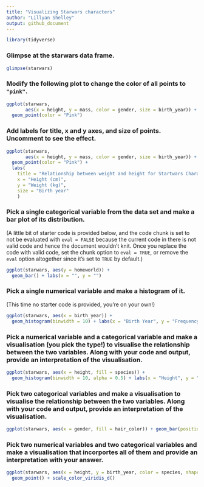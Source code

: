 ```yaml
---
title: "Visualizing Starwars characters"
author: "Lillyan Shelley"
output: github_document
---
```


```r
library(tidyverse)
```

### Glimpse at the starwars data frame.

```r
glimpse(starwars)
```

### Modify the following plot to change the color of all points to `"pink"`.

```r
ggplot(starwars, 
       aes(x = height, y = mass, color = gender, size = birth_year)) +
  geom_point(color = "Pink")
```

### Add labels for title, x and y axes, and size of points. Uncomment to see the effect.

```r
ggplot(starwars, 
       aes(x = height, y = mass, color = gender, size = birth_year)) +
  geom_point(color = "Pink") +
  labs(
    title = "Relationship between weight and height for Startwars Characters",
    x = "Height (cm)", 
    y = "Weight (kg)",
    size = "Birth year"
    )
```

### Pick a single categorical variable from the data set and make a bar plot of its distribution.

(A little bit of starter code is provided below, and the code chunk is set to not be evaluated with `eval = FALSE` because the current code in there is not valid code and hence the document wouldn't knit. Once you replace the code with valid code, set the chunk option to `eval = TRUE`, or remove the `eval` option altogether since it's set to `TRUE` by default.)

```r
ggplot(starwars, aes(y = homeworld)) +
  geom_bar() + labs(x = "", y = "")
```

### Pick a single numerical variable and make a histogram of it.

(This time no starter code is provided, you're on your own!)

```r
ggplot(starwars, aes(x = birth_year)) +
  geom_histogram(binwidth = 10) + labs(x = "Birth Year", y = "Frequency")
```

### Pick a numerical variable and a categorical variable and make a visualisation (you pick the type!) to visualise the relationship between the two variables. Along with your code and output, provide an interpretation of the visualisation.

```r
ggplot(starwars, aes(x = height, fill = species)) +
  geom_histogram(binwidth = 10, alpha = 0.5) + labs(x = "Height", y = "Frequency")
```

### Pick two categorical variables and make a visualisation to visualise the relationship between the two variables. Along with your code and output, provide an interpretation of the visualisation.

```r
ggplot(starwars, aes(x = gender, fill = hair_color)) + geom_bar(position = "fill")
```

### Pick two numerical variables and two categorical variables and make a visualisation that incorportes all of them and provide an interpretation with your answer.

```r
ggplot(starwars, aes(x = height, y = birth_year, color = species, shape = gender, size = mass)) +
  geom_point() + scale_color_viridis_d()
```
